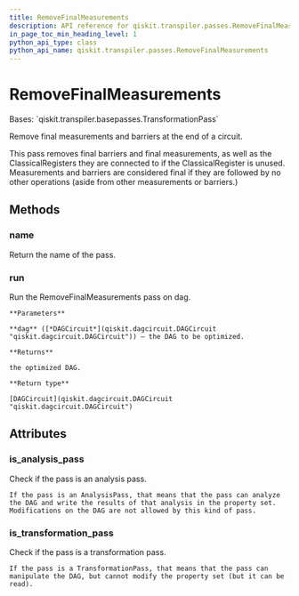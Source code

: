 ```yaml
---
title: RemoveFinalMeasurements
description: API reference for qiskit.transpiler.passes.RemoveFinalMeasurements
in_page_toc_min_heading_level: 1
python_api_type: class
python_api_name: qiskit.transpiler.passes.RemoveFinalMeasurements
---
```


# RemoveFinalMeasurements

<Class id="qiskit.transpiler.passes.RemoveFinalMeasurements" isDedicatedPage={true} github="https://github.com/qiskit/qiskit/tree/stable/0.18/qiskit/transpiler/passes/utils/remove_final_measurements.py" signature="RemoveFinalMeasurements(*args, **kwargs)" modifiers="class">
  Bases: `qiskit.transpiler.basepasses.TransformationPass`

  Remove final measurements and barriers at the end of a circuit.

  This pass removes final barriers and final measurements, as well as the ClassicalRegisters they are connected to if the ClassicalRegister is unused. Measurements and barriers are considered final if they are followed by no other operations (aside from other measurements or barriers.)

  ## Methods

  <span id="qiskit-transpiler-passes-removefinalmeasurements-name" />

  ### name

  <Function id="qiskit.transpiler.passes.RemoveFinalMeasurements.name" signature="RemoveFinalMeasurements.name()">
    Return the name of the pass.
  </Function>

  <span id="qiskit-transpiler-passes-removefinalmeasurements-run" />

  ### run

  <Function id="qiskit.transpiler.passes.RemoveFinalMeasurements.run" signature="RemoveFinalMeasurements.run(dag)">
    Run the RemoveFinalMeasurements pass on dag.

    **Parameters**

    **dag** ([*DAGCircuit*](qiskit.dagcircuit.DAGCircuit "qiskit.dagcircuit.DAGCircuit")) – the DAG to be optimized.

    **Returns**

    the optimized DAG.

    **Return type**

    [DAGCircuit](qiskit.dagcircuit.DAGCircuit "qiskit.dagcircuit.DAGCircuit")
  </Function>

  ## Attributes

  ### is\_analysis\_pass

  <Attribute id="qiskit.transpiler.passes.RemoveFinalMeasurements.is_analysis_pass">
    Check if the pass is an analysis pass.

    If the pass is an AnalysisPass, that means that the pass can analyze the DAG and write the results of that analysis in the property set. Modifications on the DAG are not allowed by this kind of pass.
  </Attribute>

  ### is\_transformation\_pass

  <Attribute id="qiskit.transpiler.passes.RemoveFinalMeasurements.is_transformation_pass">
    Check if the pass is a transformation pass.

    If the pass is a TransformationPass, that means that the pass can manipulate the DAG, but cannot modify the property set (but it can be read).
  </Attribute>
</Class>

